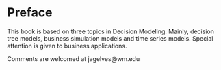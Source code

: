 # Preface {.unnumbered}

This book is based on three topics in Decision Modeling. Mainly, decision tree models, business simulation models and time series models. Special attention is given to business applications.

Comments are welcomed at jagelves@wm.edu
